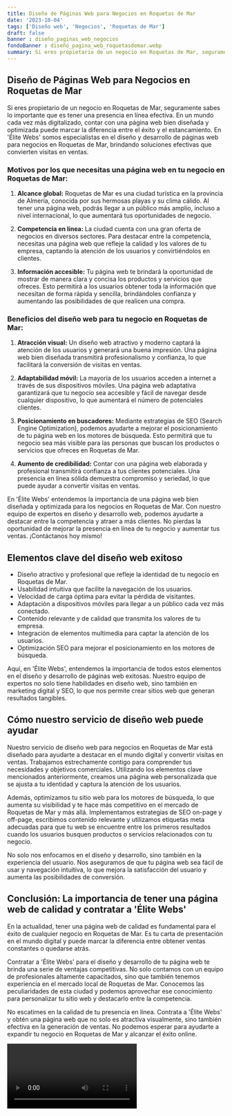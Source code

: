 ```yaml
---
title: Diseño de Páginas Web para Negocios en Roquetas de Mar
date: '2023-10-04'
tags: ['Diseño web', 'Negocios', 'Roquetas de Mar']
draft: false
banner : diseño_paginas_web_negocios
fondoBanner : diseño_pagina_web_roquetasdemar.webp
summary: Si eres propietario de un negocio en Roquetas de Mar, seguramente sabes lo importante que es tener una presencia en línea efectiva. En un mundo cada vez más digitalizado, contar con una página web bien diseñada y optimizada puede marcar la diferencia entre el éxito y el estancamiento. En 'Élite Webs' somos especialistas en el diseño y desarrollo de páginas web para negocios en Roquetas de Mar, brindando soluciones efectivas que convierten visitas en ventas.
---
```


## Diseño de Páginas Web para Negocios en Roquetas de Mar

Si eres propietario de un negocio en Roquetas de Mar, seguramente sabes lo importante que es tener una presencia en línea efectiva. En un mundo cada vez más digitalizado, contar con una página web bien diseñada y optimizada puede marcar la diferencia entre el éxito y el estancamiento. En 'Élite Webs' somos especialistas en el diseño y desarrollo de páginas web para negocios en Roquetas de Mar, brindando soluciones efectivas que convierten visitas en ventas.

### Motivos por los que necesitas una página web en tu negocio en Roquetas de Mar:

1. **Alcance global:** Roquetas de Mar es una ciudad turística en la provincia de Almería, conocida por sus hermosas playas y su clima cálido. Al tener una página web, podrás llegar a un público más amplio, incluso a nivel internacional, lo que aumentará tus oportunidades de negocio.

2. **Competencia en línea:** La ciudad cuenta con una gran oferta de negocios en diversos sectores. Para destacar entre la competencia, necesitas una página web que refleje la calidad y los valores de tu empresa, captando la atención de los usuarios y convirtiéndolos en clientes.

3. **Información accesible:** Tu página web te brindará la oportunidad de mostrar de manera clara y concisa los productos y servicios que ofreces. Esto permitirá a los usuarios obtener toda la información que necesitan de forma rápida y sencilla, brindándoles confianza y aumentando las posibilidades de que realicen una compra.

### Beneficios del diseño web para tu negocio en Roquetas de Mar:

1. **Atracción visual:** Un diseño web atractivo y moderno captará la atención de los usuarios y generará una buena impresión. Una página web bien diseñada transmitirá profesionalismo y confianza, lo que facilitará la conversión de visitas en ventas.

2. **Adaptabilidad móvil:** La mayoría de los usuarios acceden a internet a través de sus dispositivos móviles. Una página web adaptativa garantizará que tu negocio sea accesible y fácil de navegar desde cualquier dispositivo, lo que aumentará el número de potenciales clientes.

3. **Posicionamiento en buscadores:** Mediante estrategias de SEO (Search Engine Optimization), podemos ayudarte a mejorar el posicionamiento de tu página web en los motores de búsqueda. Esto permitirá que tu negocio sea más visible para las personas que buscan los productos o servicios que ofreces en Roquetas de Mar.

4. **Aumento de credibilidad:** Contar con una página web elaborada y profesional transmitirá confianza a tus clientes potenciales. Una presencia en línea sólida demuestra compromiso y seriedad, lo que puede ayudar a convertir visitas en ventas.

En 'Élite Webs' entendemos la importancia de una página web bien diseñada y optimizada para los negocios en Roquetas de Mar. Con nuestro equipo de expertos en diseño y desarrollo web, podemos ayudarte a destacar entre la competencia y atraer a más clientes. No pierdas la oportunidad de mejorar la presencia en línea de tu negocio y aumentar tus ventas. ¡Contáctanos hoy mismo!

<GifSeo />

<Cta />

## Elementos clave del diseño web exitoso

- Diseño atractivo y profesional que refleje la identidad de tu negocio en Roquetas de Mar.
- Usabilidad intuitiva que facilite la navegación de los usuarios.
- Velocidad de carga óptima para evitar la pérdida de visitantes.
- Adaptación a dispositivos móviles para llegar a un público cada vez más conectado.
- Contenido relevante y de calidad que transmita los valores de tu empresa.
- Integración de elementos multimedia para captar la atención de los usuarios.
- Optimización SEO para mejorar el posicionamiento en los motores de búsqueda.

Aquí, en 'Élite Webs', entendemos la importancia de todos estos elementos en el diseño y desarrollo de páginas web exitosas. Nuestro equipo de expertos no solo tiene habilidades en diseño web, sino también en marketing digital y SEO, lo que nos permite crear sitios web que generan resultados tangibles.

## Cómo nuestro servicio de diseño web puede ayudar

Nuestro servicio de diseño web para negocios en Roquetas de Mar está diseñado para ayudarte a destacar en el mundo digital y convertir visitas en ventas. Trabajamos estrechamente contigo para comprender tus necesidades y objetivos comerciales. Utilizando los elementos clave mencionados anteriormente, creamos una página web personalizada que se ajusta a tu identidad y captura la atención de los usuarios.

Además, optimizamos tu sitio web para los motores de búsqueda, lo que aumenta su visibilidad y te hace más competitivo en el mercado de Roquetas de Mar y más allá. Implementamos estrategias de SEO on-page y off-page, escribimos contenido relevante y utilizamos etiquetas meta adecuadas para que tu web se encuentre entre los primeros resultados cuando los usuarios busquen productos o servicios relacionados con tu negocio.

No solo nos enfocamos en el diseño y desarrollo, sino también en la experiencia del usuario. Nos aseguramos de que tu página web sea fácil de usar y navegación intuitiva, lo que mejora la satisfacción del usuario y aumenta las posibilidades de conversión.

## Conclusión: La importancia de tener una página web de calidad y contratar a 'Élite Webs'

En la actualidad, tener una página web de calidad es fundamental para el éxito de cualquier negocio en Roquetas de Mar. Es tu carta de presentación en el mundo digital y puede marcar la diferencia entre obtener ventas constantes o quedarse atrás.

Contratar a 'Élite Webs' para el diseño y desarrollo de tu página web te brinda una serie de ventajas competitivas. No solo contamos con un equipo de profesionales altamente capacitados, sino que también tenemos experiencia en el mercado local de Roquetas de Mar. Conocemos las peculiaridades de esta ciudad y podemos aprovechar ese conocimiento para personalizar tu sitio web y destacarlo entre la competencia.

No escatimes en la calidad de tu presencia en línea. Contrata a 'Élite Webs' y obtén una página web que no solo es atractiva visualmente, sino también efectiva en la generación de ventas. No podemos esperar para ayudarte a expandir tu negocio en Roquetas de Mar y alcanzar el éxito online.

<Video />

<CtaBot job='Negocios' city='Roquetas de Mar'/>

<Gmaps query='Roquetas de Mar+españa+maps' />